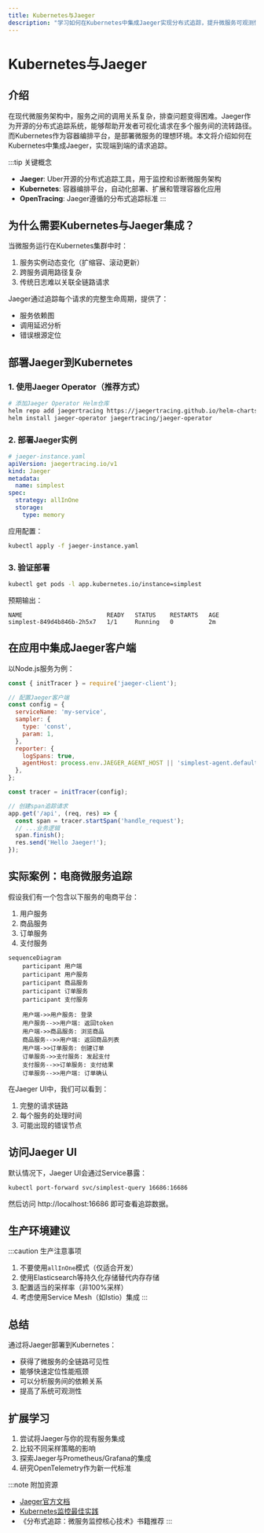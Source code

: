 ```yaml
---
title: Kubernetes与Jaeger
description: "学习如何在Kubernetes中集成Jaeger实现分布式追踪，提升微服务可观测性。"
---
```


# Kubernetes与Jaeger

## 介绍

在现代微服务架构中，服务之间的调用关系复杂，排查问题变得困难。Jaeger作为开源的分布式追踪系统，能够帮助开发者可视化请求在多个服务间的流转路径。而Kubernetes作为容器编排平台，是部署微服务的理想环境。本文将介绍如何在Kubernetes中集成Jaeger，实现端到端的请求追踪。

:::tip 关键概念
- **Jaeger**: Uber开源的分布式追踪工具，用于监控和诊断微服务架构
- **Kubernetes**: 容器编排平台，自动化部署、扩展和管理容器化应用
- **OpenTracing**: Jaeger遵循的分布式追踪标准
:::

## 为什么需要Kubernetes与Jaeger集成？

当微服务运行在Kubernetes集群中时：
1. 服务实例动态变化（扩缩容、滚动更新）
2. 跨服务调用路径复杂
3. 传统日志难以关联全链路请求

Jaeger通过追踪每个请求的完整生命周期，提供了：
- 服务依赖图
- 调用延迟分析
- 错误根源定位

## 部署Jaeger到Kubernetes

### 1. 使用Jaeger Operator（推荐方式）

```bash
# 添加Jaeger Operator Helm仓库
helm repo add jaegertracing https://jaegertracing.github.io/helm-charts
helm install jaeger-operator jaegertracing/jaeger-operator
```

### 2. 部署Jaeger实例

```yaml
# jaeger-instance.yaml
apiVersion: jaegertracing.io/v1
kind: Jaeger
metadata:
  name: simplest
spec:
  strategy: allInOne
  storage:
    type: memory
```

应用配置：
```bash
kubectl apply -f jaeger-instance.yaml
```

### 3. 验证部署

```bash
kubectl get pods -l app.kubernetes.io/instance=simplest
```

预期输出：
```
NAME                        READY   STATUS    RESTARTS   AGE
simplest-849d4b846b-2h5x7   1/1     Running   0          2m
```

## 在应用中集成Jaeger客户端

以Node.js服务为例：

```javascript
const { initTracer } = require('jaeger-client');

// 配置Jaeger客户端
const config = {
  serviceName: 'my-service',
  sampler: {
    type: 'const',
    param: 1,
  },
  reporter: {
    logSpans: true,
    agentHost: process.env.JAEGER_AGENT_HOST || 'simplest-agent.default.svc.cluster.local',
  },
};

const tracer = initTracer(config);

// 创建span追踪请求
app.get('/api', (req, res) => {
  const span = tracer.startSpan('handle_request');
  // ...业务逻辑
  span.finish();
  res.send('Hello Jaeger!');
});
```

## 实际案例：电商微服务追踪

假设我们有一个包含以下服务的电商平台：
1. 用户服务
2. 商品服务
3. 订单服务
4. 支付服务

```mermaid
sequenceDiagram
    participant 用户端
    participant 用户服务
    participant 商品服务
    participant 订单服务
    participant 支付服务
    
    用户端->>用户服务: 登录
    用户服务-->>用户端: 返回token
    用户端->>商品服务: 浏览商品
    商品服务-->>用户端: 返回商品列表
    用户端->>订单服务: 创建订单
    订单服务->>支付服务: 发起支付
    支付服务-->>订单服务: 支付结果
    订单服务-->>用户端: 订单确认
```

在Jaeger UI中，我们可以看到：
1. 完整的请求链路
2. 每个服务的处理时间
3. 可能出现的错误节点

## 访问Jaeger UI

默认情况下，Jaeger UI会通过Service暴露：

```bash
kubectl port-forward svc/simplest-query 16686:16686
```

然后访问 http://localhost:16686 即可查看追踪数据。

## 生产环境建议

:::caution 生产注意事项
1. 不要使用`allInOne`模式（仅适合开发）
2. 使用Elasticsearch等持久化存储替代内存存储
3. 配置适当的采样率（非100%采样）
4. 考虑使用Service Mesh（如Istio）集成
:::

## 总结

通过将Jaeger部署到Kubernetes：
- 获得了微服务的全链路可见性
- 能够快速定位性能瓶颈
- 可以分析服务间的依赖关系
- 提高了系统可观测性

## 扩展学习

1. 尝试将Jaeger与你的现有服务集成
2. 比较不同采样策略的影响
3. 探索Jaeger与Prometheus/Grafana的集成
4. 研究OpenTelemetry作为新一代标准

:::note 附加资源
- [Jaeger官方文档](https://www.jaegertracing.io/docs/)
- [Kubernetes监控最佳实践](https://kubernetes.io/docs/concepts/cluster-administration/monitoring/)
- 《分布式追踪：微服务监控核心技术》书籍推荐
:::